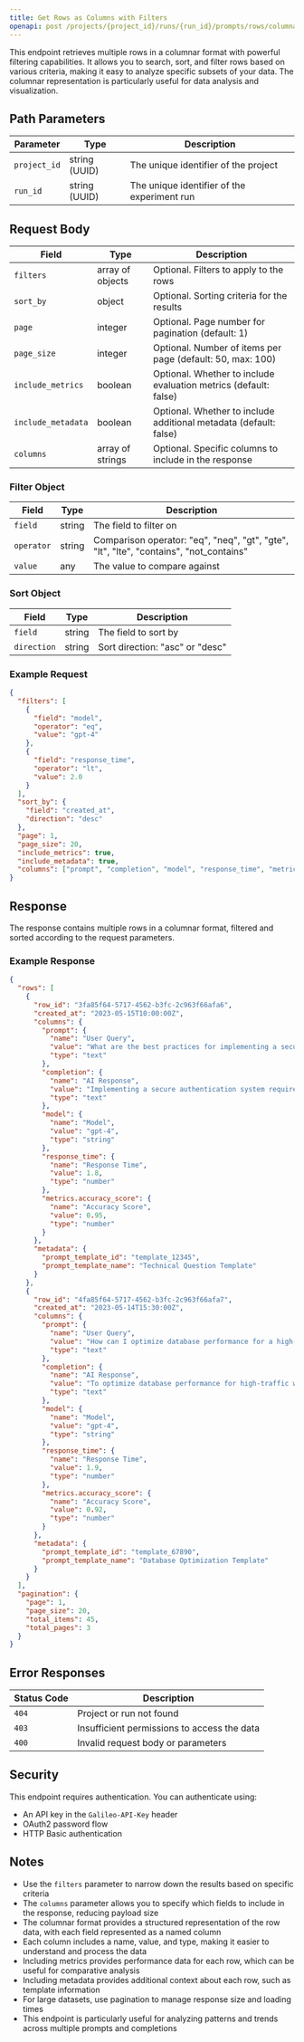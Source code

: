 ```yaml
---
title: Get Rows as Columns with Filters
openapi: post /projects/{project_id}/runs/{run_id}/prompts/rows/columnar
---
```


This endpoint retrieves multiple rows in a columnar format with powerful filtering capabilities. It allows you to search, sort, and filter rows based on various criteria, making it easy to analyze specific subsets of your data. The columnar representation is particularly useful for data analysis and visualization.

## Path Parameters

| Parameter | Type | Description |
| --------- | ---- | ----------- |
| `project_id` | string (UUID) | The unique identifier of the project |
| `run_id` | string (UUID) | The unique identifier of the experiment run |

## Request Body

| Field | Type | Description |
| ----- | ---- | ----------- |
| `filters` | array of objects | Optional. Filters to apply to the rows |
| `sort_by` | object | Optional. Sorting criteria for the results |
| `page` | integer | Optional. Page number for pagination (default: 1) |
| `page_size` | integer | Optional. Number of items per page (default: 50, max: 100) |
| `include_metrics` | boolean | Optional. Whether to include evaluation metrics (default: false) |
| `include_metadata` | boolean | Optional. Whether to include additional metadata (default: false) |
| `columns` | array of strings | Optional. Specific columns to include in the response |

### Filter Object

| Field | Type | Description |
| ----- | ---- | ----------- |
| `field` | string | The field to filter on |
| `operator` | string | Comparison operator: "eq", "neq", "gt", "gte", "lt", "lte", "contains", "not_contains" |
| `value` | any | The value to compare against |

### Sort Object

| Field | Type | Description |
| ----- | ---- | ----------- |
| `field` | string | The field to sort by |
| `direction` | string | Sort direction: "asc" or "desc" |

### Example Request

```json
{
  "filters": [
    {
      "field": "model",
      "operator": "eq",
      "value": "gpt-4"
    },
    {
      "field": "response_time",
      "operator": "lt",
      "value": 2.0
    }
  ],
  "sort_by": {
    "field": "created_at",
    "direction": "desc"
  },
  "page": 1,
  "page_size": 20,
  "include_metrics": true,
  "include_metadata": true,
  "columns": ["prompt", "completion", "model", "response_time", "metrics.accuracy_score"]
}
```

## Response

The response contains multiple rows in a columnar format, filtered and sorted according to the request parameters.

### Example Response

```json
{
  "rows": [
    {
      "row_id": "3fa85f64-5717-4562-b3fc-2c963f66afa6",
      "created_at": "2023-05-15T10:00:00Z",
      "columns": {
        "prompt": {
          "name": "User Query",
          "value": "What are the best practices for implementing a secure authentication system?",
          "type": "text"
        },
        "completion": {
          "name": "AI Response",
          "value": "Implementing a secure authentication system requires several best practices...",
          "type": "text"
        },
        "model": {
          "name": "Model",
          "value": "gpt-4",
          "type": "string"
        },
        "response_time": {
          "name": "Response Time",
          "value": 1.8,
          "type": "number"
        },
        "metrics.accuracy_score": {
          "name": "Accuracy Score",
          "value": 0.95,
          "type": "number"
        }
      },
      "metadata": {
        "prompt_template_id": "template_12345",
        "prompt_template_name": "Technical Question Template"
      }
    },
    {
      "row_id": "4fa85f64-5717-4562-b3fc-2c963f66afa7",
      "created_at": "2023-05-14T15:30:00Z",
      "columns": {
        "prompt": {
          "name": "User Query",
          "value": "How can I optimize database performance for a high-traffic web application?",
          "type": "text"
        },
        "completion": {
          "name": "AI Response",
          "value": "To optimize database performance for high-traffic web applications, consider the following strategies...",
          "type": "text"
        },
        "model": {
          "name": "Model",
          "value": "gpt-4",
          "type": "string"
        },
        "response_time": {
          "name": "Response Time",
          "value": 1.9,
          "type": "number"
        },
        "metrics.accuracy_score": {
          "name": "Accuracy Score",
          "value": 0.92,
          "type": "number"
        }
      },
      "metadata": {
        "prompt_template_id": "template_67890",
        "prompt_template_name": "Database Optimization Template"
      }
    }
  ],
  "pagination": {
    "page": 1,
    "page_size": 20,
    "total_items": 45,
    "total_pages": 3
  }
}
```

## Error Responses

| Status Code | Description |
| ----------- | ----------- |
| `404` | Project or run not found |
| `403` | Insufficient permissions to access the data |
| `400` | Invalid request body or parameters |

## Security

This endpoint requires authentication. You can authenticate using:

- An API key in the `Galileo-API-Key` header
- OAuth2 password flow
- HTTP Basic authentication

## Notes

- Use the `filters` parameter to narrow down the results based on specific criteria
- The `columns` parameter allows you to specify which fields to include in the response, reducing payload size
- The columnar format provides a structured representation of the row data, with each field represented as a named column
- Each column includes a name, value, and type, making it easier to understand and process the data
- Including metrics provides performance data for each row, which can be useful for comparative analysis
- Including metadata provides additional context about each row, such as template information
- For large datasets, use pagination to manage response size and loading times
- This endpoint is particularly useful for analyzing patterns and trends across multiple prompts and completions
